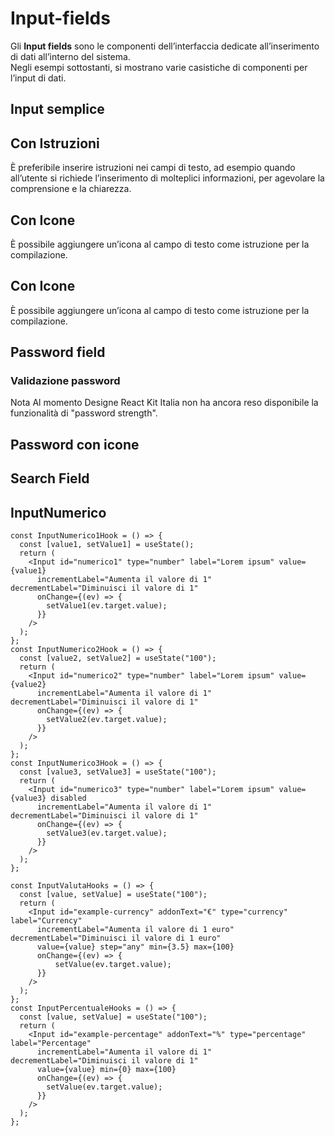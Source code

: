 
<Meta of={InputFieldsStories} />

# Input-fields
Gli **Input fields** sono le componenti dell’interfaccia dedicate all’inserimento di dati all’interno del sistema.\
Negli esempi sottostanti, si mostrano varie casistiche di componenti per l’input di dati.

## Input semplice
<Canvas of={InputFieldsStories.InputSemplice} />

## Con Istruzioni
È preferibile inserire istruzioni nei campi di testo, ad esempio quando all’utente si richiede l’inserimento di molteplici informazioni, per agevolare la comprensione e la chiarezza.
<Canvas of={InputFieldsStories.conIstruzioni} />

## Con Icone
È possibile aggiungere un’icona al campo di testo come istruzione per la compilazione.
<Canvas of={InputFieldsStories.conIcone} />

## Con Icone
È possibile aggiungere un’icona al campo di testo come istruzione per la compilazione.
<Canvas of={InputFieldsStories.conIcone} />

## Password field
<Canvas of={InputFieldsStories.PasswordField} />

### Validazione password
<div className='docs'>
  <Callout color='danger'>
    <CalloutTitle>
      <span className='text'>Nota</span>
    </CalloutTitle>
    <CalloutText>
      Al momento Designe React Kit Italia non ha ancora reso disponibile la funzionalità di "password strength".
    </CalloutText>
  </Callout>
</div>

## Password con icone
<Canvas of={InputFieldsStories.PasswordConIcone} />

## Search Field
<Canvas of={InputFieldsStories.SearchField} />

## InputNumerico
<Canvas of={InputFieldsStories.InputNumerico} />

```tsx
const InputNumerico1Hook = () => {
  const [value1, setValue1] = useState();
  return (
    <Input id="numerico1" type="number" label="Lorem ipsum" value={value1}
      incrementLabel="Aumenta il valore di 1" decrementLabel="Diminuisci il valore di 1"
      onChange={(ev) => {
        setValue1(ev.target.value);
      }}
    />
  );
};
const InputNumerico2Hook = () => {
  const [value2, setValue2] = useState("100");
  return (
    <Input id="numerico2" type="number" label="Lorem ipsum" value={value2}
      incrementLabel="Aumenta il valore di 1" decrementLabel="Diminuisci il valore di 1"
      onChange={(ev) => {
        setValue2(ev.target.value);
      }}
    />
  );
};
const InputNumerico3Hook = () => {
  const [value3, setValue3] = useState("100");
  return (
    <Input id="numerico3" type="number" label="Lorem ipsum" value={value3} disabled
      incrementLabel="Aumenta il valore di 1" decrementLabel="Diminuisci il valore di 1"
      onChange={(ev) => {
        setValue3(ev.target.value);
      }}
    />
  );
};
```
<Canvas of={InputFieldsStories.ValutaEPercentuale} />

```tsx
const InputValutaHooks = () => {
  const [value, setValue] = useState("100");
  return (
    <Input id="example-currency" addonText="€" type="currency" label="Currency"
      incrementLabel="Aumenta il valore di 1 euro" decrementLabel="Diminuisci il valore di 1 euro"
      value={value} step="any" min={3.5} max={100}
      onChange={(ev) => {
          setValue(ev.target.value);
      }}
    />
  );
};
const InputPercentualeHooks = () => {
  const [value, setValue] = useState("100");
  return (
    <Input id="example-percentage" addonText="%" type="percentage" label="Percentage"
      incrementLabel="Aumenta il valore di 1" decrementLabel="Diminuisci il valore di 1"
      value={value} min={0} max={100}
      onChange={(ev) => {
        setValue(ev.target.value);
      }}
    />
  );
};
```
